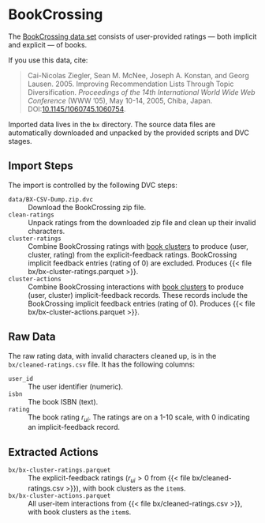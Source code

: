 # BookCrossing

The [BookCrossing data set](http://www2.informatik.uni-freiburg.de/~cziegler/BX/) consists of user-provided
ratings — both implicit and explicit — of books.

::: {.callout-note}
If you use this data, cite:

> Cai-Nicolas Ziegler, Sean M. McNee, Joseph A. Konstan, and Georg Lausen. 2005. Improving Recommendation Lists Through Topic Diversification. <cite>Proceedings of the 14th International World Wide Web Conference</cite> (WWW '05), May 10-14, 2005, Chiba, Japan. DOI:[10.1145/1060745.1060754](https://doi.org/10.1145/1060745.1060754).
:::

Imported data lives in the `bx` directory.  The source data files are automatically downloaded and unpacked by
the provided scripts and DVC stages.

## Import Steps

The import is controlled by the following DVC steps:

`data/BX-CSV-Dump.zip.dvc`
:   Download the BookCrossing zip file.

`clean-ratings`
:   Unpack ratings from the downloaded zip file and clean up their invalid characters.

`cluster-ratings`
:   Combine BookCrossing ratings with [book clusters](cluster.qmd) to produce (user, cluster, rating) from the explicit-feedback ratings. BookCrossing implicit feedback entries (rating of 0) are excluded. Produces {{< file bx/bx-cluster-ratings.parquet >}}.

`cluster-actions`
:   Combine BookCrossing interactions with [book clusters](cluster.qmd) to produce (user, cluster) implicit-feedback records. These records include the BookCrossing implicit feedback entries (rating of 0). Produces {{< file bx/bx-cluster-actions.parquet >}}.

## Raw Data {#sec-bx-raw}

The raw rating data, with invalid characters cleaned up, is in the `bx/cleaned-ratings.csv`{#file:cleaned-ratings.csv} file.
It has the following columns:

`user_id`
:   The user identifier (numeric).

`isbn`
:   The book ISBN (text).

`rating`
:   The book rating $r_{ui}$.  The ratings are on a 1-10 scale, with 0 indicating an implicit-feedback record.

## Extracted Actions {#sec-bx-extracted}

`bx/bx-cluster-ratings.parquet`{#file:cluster-ratings.parquet}
:   The explicit-feedback ratings ($r_{ui} > 0$ from {{< file bx/cleaned-ratings.csv >}}), with book clusters as the `item`s.

`bx/bx-cluster-actions.parquet`{#file:cluster-actions.parquet}
:   All user-item interactions from {{< file bx/cleaned-ratings.csv >}}, with book clusters as the `item`s.
